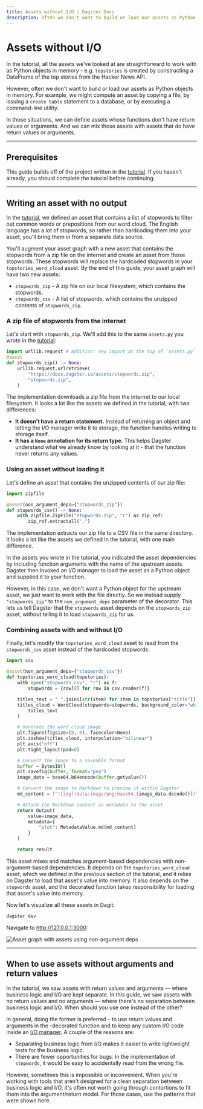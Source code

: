 ```yaml
---
title: Assets without I/O | Dagster Docs
description: Often we don't want to build or load our assets as Python objects in memory
---
```


# Assets without I/O

In the tutorial, all the assets we've looked at are straightforward to work with as Python objects in memory - e.g. `topstories` is created by constructing a DataFrame of the top stories from the Hacker News API.

However, often we don't want to build or load our assets as Python objects in memory. For example, we might compute an asset by copying a file, by issuing a `create table` statement to a database, or by executing a command-line utility.

In those situations, we can define assets whose functions don't have return values or arguments. And we can mix those assets with assets that do have return values or arguments.

---

## Prerequisites

This guide builds off of the project written in the [tutorial](/tutorial). If you haven't already, you should complete the tutorial before continuing.

---

## Writing an asset with no output

In the [tutorial](/tutorial), we defined an asset that contains a list of stopwords to filter out common words or prepositions from our word cloud. The English language has a lot of stopwords, so rather than hardcoding them into your asset, you'll bring them in from a separate data source.

You'll augment your asset graph with a new asset that contains the stopwords from a zip file on the internet and create an asset from those stopwords. These stopwords will replace the hardcoded stopwords in your `topstories_word_cloud` asset. By the end of this guide, your asset graph will have two new assets:

- `stopwords_zip` - A zip file on our local filesystem, which contains the stopwords.
- `stopwords_csv` - A list of stopwords, which contains the unzipped contents of `stopwords_zip`.

### A zip file of stopwords from the internet

Let's start with `stopwords_zip`. We'll add this to the same `assets.py` you wrote in the [tutorial](/tutorial):

```python
import urllib.request # Addition: new import at the top of `assets.py`
@asset
def stopwords_zip() -> None:
    urllib.request.urlretrieve(
        "https://docs.dagster.io/assets/stopwords.zip",
        "stopwords.zip",
    )
```

The implementation downloads a zip file from the internet to our local filesystem. It looks a lot like the assets we defined in the tutorial, with two differences:

- **It doesn't have a return statement.** Instead of returning an object and letting the I/O manager write it to storage, the function handles writing to storage itself.
- **It has a `None` annotation for its return type.** This helps Dagster understand what we already know by looking at it - that the function never returns any values.

### Using an asset without loading it

Let's define an asset that contains the unzipped contents of our zip file:

```python
import zipfile

@asset(non_argument_deps={"stopwords_zip"})
def stopwords_csv() -> None:
    with zipfile.ZipFile("stopwords.zip", "r") as zip_ref:
        zip_ref.extractall(".")
```

The implementation extracts our zip file to a CSV file in the same directory. It looks a lot like the assets we defined in the tutorial, with one main difference.

In the assets you wrote in the tutorial, you indicated the asset dependencies by including function arguments with the name of the upstream assets. Dagster then invoked an I/O manager to load the asset as a Python object and supplied it to your function.

However, in this case, we don't want a Python object for the upstream asset, we just want to work with the file directly. So we instead supply `"stopwords_zip"` to the `non_argument_deps` parameter of the <PyObject module="dagster" object="asset" displayText="@asset"/> decorator. This lets us tell Dagster that the `stopwords` asset depends on the `stopwords_zip` asset, without telling it to load `stopwords_zip` for us.

### Combining assets with and without I/O

Finally, let's modify the `topstories_word_cloud` asset to read from the `stopwords_csv` asset instead of the hardcoded stopwords:

```python
import csv

@asset(non_argument_deps={"stopwords_csv"})
def topstories_word_cloud(topstories):
    with open("stopwords.csv", "r") as f:
        stopwords = {row[0] for row in csv.reader(f)}

    titles_text = " ".join([str(item) for item in topstories["title"]])
    titles_cloud = WordCloud(stopwords=stopwords, background_color="white").generate(
        titles_text
    )

    # Generate the word cloud image
    plt.figure(figsize=(8, 8), facecolor=None)
    plt.imshow(titles_cloud, interpolation="bilinear")
    plt.axis("off")
    plt.tight_layout(pad=0)

    # Convert the image to a saveable format
    buffer = BytesIO()
    plt.savefig(buffer, format="png")
    image_data = base64.b64encode(buffer.getvalue())

    # Convert the image to Markdown to preview it within Dagster
    md_content = f"![img](data:image/png;base64,{image_data.decode()})"

    # Attach the Markdown content as metadata to the asset
    return Output(
        value=image_data,
        metadata={
            "plot": MetadataValue.md(md_content)
        }
    )

    return result
```

This asset mixes and matches argument-based dependencies with non-argument-based dependencies. It depends on the `topstories_word_cloud` asset, which we defined in the previous section of the tutorial, and it relies on Dagster to load that asset's value into memory. It also depends on the `stopwords` asset, and the decorated function takes responsibility for loading that asset's value into memory.

Now let's visualize all these assets in Dagit:

```bash
dagster dev
```

Navigate to <http://127.0.0.1:3000>:

<!-- ![Asset graph with assets using non-argument deps](/images/guides/asset-tutorial/non-argument-deps-asset-graph.png) -->

<Image
alt="Asset graph with assets using non-argument deps"
src="/images/guides/assets-without-io/asset-graph.png"
width={1149}
height={629}
/>

---

## When to use assets without arguments and return values

In the tutorial, we saw assets with return values and arguments — where business logic and I/O are kept separate. In this guide, we saw assets with no return values and no arguments — where there's no separation between business logic and I/O. When should you use one instead of the other?

In general, doing the former is preferred - to use return values and arguments in the <PyObject module="dagster" object="asset" decorator/>-decorated function and to keep any custom I/O code inside an [I/O manager](/concepts/io-management/io-managers). A couple of the reasons are:

- Separating business logic from I/O makes it easier to write lightweight tests for the business logic.
- There are fewer opportunities for bugs. In the implementation of `stopwords`, it would be easy to accidentally read from the wrong file.

However, sometimes this is impossible or inconvenient. When you're working with tools that aren't designed for a clean separation between business logic and I/O, it's often not worth going through contortions to fit them into the argument/return model. For those cases, use the patterns that were shown here.
